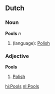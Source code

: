== Dutch ==
=== Noun ===
'''Pools''' ''n''

# (language): [[Polish]]

=== Adjective ===
'''Pools'''

# [[Polish]]

[[hi:Pools]]
[[nl:Pools]]